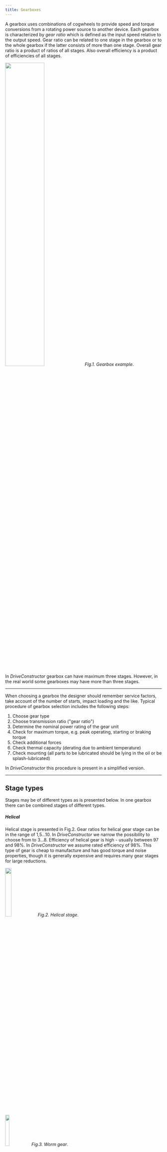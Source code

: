 ```yaml
---
title: Gearboxes
---
```


A gearbox uses combinations of cogwheels to provide speed and torque conversions
from a rotating power source to another device. Each gearbox is characterized by
_gear ratio_ which is defined as the input speed relative to the output speed.
Gear ratio can be related to one stage in the gearbox or to the whole gearbox if
the latter consists of more than one stage. Overall gear ratio is a product of
ratios of all stages. Also overall efficiency is a product of efficiencies of
all stages.


<img src={gear_renkImage.src} width="50%" height="50%" /> _FIg.1. Gearbox
example_.

In _DriveConstructor_ gearbox can have maximum three stages. However, in the
real world some gearboxes may have more than three stages.

---

When choosing a gearbox the designer should remember service factors, take
account of the number of starts, impact loading and the like. Typical procedure
of gearbox selection includes the following steps:

1. Choose gear type
2. Choose transmission ratio ("gear ratio")
3. Determine the nominal power rating of the gear unit
4. Check for maximum torque, e.g. peak operating, starting or braking torque
5. Check additional forces
6. Check thermal capacity (derating due to ambient temperature)
7. Check mounting (all parts to be lubricated should be lying in the oil or be
   splash-lubricated)

In _DriveConstructor_ this procedure is present in a simplified version.

---

## Stage types

Stages may be of different types as is presented below. In one gearbox there can
be combined stages of different types.

##### Helical

Helical stage is presented in Fig.2. Gear ratios for helical gear stage can be
in the range of 1,5...10. In _DriveConstructor_ we narrow the possibility to
choose from to 3...8. Efficiency of helical gear is high - usually between 97
and 98%. In _DriveConstructor_ we assume rated efficiency of 98%. This type of
gear is cheap to manufacture and has good torque and noise properties, though it
is generally expensive and requires many gear stages for large reductions.


<img src={gear_helical_stageImage.src} width="20%" height="20%" /> _Fig.2.
Helical stage_.


<img src={gear_wormImage.src} width="16%" height="16%" /> _Fig.3. Worm gear_.

##### Worm gear

Worm stage is presented in Fig.3. Gear ratios for worm stage can be from 5 and
up extremely high ratios (100!). In _DriveConstructor_ we narrow the possible to
choose from to 10...40. Efficiency of worm gears goes down with the increase of
the ratio (Fig.4). The possibility to have very high transmission ratios
translates into greater cost-effectiveness. Also, worm gears typically ensure
quiet, vibration-free operation. They are inherently a right-angle drive. Their
typically low efficiency suggests their use for low or middle-to-low power
demand applications and/or those featuring intermittent duty. They can be ideal
for applications that need to resist reversing.


<img src={worm_helical_effImage.src} width="60%" height="60%" /> _Fig.4.
Efficiency of worm gear for different ratios_.

##### Planetary gear

Planetary stage is presented in Fig.5. Gear ratios for planetary stage can be in
the range of 3...10. In _DriveConstructor_ we narrow the possibility to choose
from to 4...8. Planetary gears can handle large reductions and give huge torque
capability. They have high efficiency and are very compact. At the same time
such gears are expensive to manufacture and can be noisy at high speeds.


<img src={gear_planetary_stageImage.src} width="25%" height="25%" /> _Fig.5.
Planetary stage_.


<img src={gear_bevel_stageImage.src} width="25%" height="25%" /> _Fig.6. Bevel
stage_.

##### Bevel gear

Bevel stage is presented in Fig.6. Gear ratios for bevel stage can be in the
range of 1,5...4. In _DriveConstructor_ we limit the choice to 2...3.

---

## Combinations of stages

The stages can be put together in various combinations. Some examples are
presented below.

Gearboxes comprising several helical stages (Fig.7) are used generally in
heavy-duty applications. They are quite efficient and can have many stages.


<img src={gear_3_helical_stagesImage.src} width="50%" height="50%" /> _Fig.7.
Gearbox with 3 helical stages and a motor_.

In the configuration presented in Fig.8 the input and output shafts are arranged
at right angles via a gear set with either intersecting (bevel helical) or
non-intersecting (hypoid) axes. The right-angle helical design ensures great
space efficiency in terms of width, and provides the primary alternative to worm
reducers in applications involving right angle drives. They are characterized by
high efficiency and can extend to extremely high reduction ratios (even to
1700:1).


<img src={gear_3_helical_bevel_stagesImage.src} width="45%" height="45%" />
_Fig.8. 1 bevel and 1 helical stage_.

Some more examples are presented in Fig. 9-10.


<img src={gear_helical_bevelImage.src} width="50%" height="50%" /> _Fig.9. Worm
gear and helical stages for conveyor drive_.


<img src={gear_helical_bevel_planetaryImage.src} width="40%" height="40%" />
_Fig.10. Gearbox with one planetary and two helical stages for a wind turbine._.


<img src={gear_helical_inlineImage.src} width="40%" height="40%" /> _Fig.11.
Gearbox with three planetary and one helical stage for a wind turbine_.

Efficiency of any combination is the product of efficiencies of the stages,
therefore, efficiency of several stages is lower than single-stage solution.
Fig.12 presents efficiencies of some combinations of stages. Note that lower rpm
means higher gear ratio.


<img src={gears_effsImage.src} width="70%" height="70%" /> _Fig.12. Efficiencies
of various combinations_.

---

